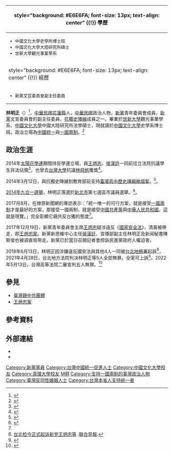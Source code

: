 {{Infobox Officeholder
| name = 林明正<br/><small>Lin Ming-cheng</small>
| order               = {{Np}}文宣委员会副主任委员
| term_start          = 2015年
| term_end            = 
| partyhead            = [[郁慕明|郁慕明]]
|1blankname  = 主任
|1namedata  = 
| order1              = {{Np}}第7届青年委員會委员
| term_start1         = 2015年
| term_end1          = 
|1blankname1  = 召集人
|1namedata1  = [[王炳忠|王炳忠]]
|1blankname2  = 秘书长
|1namedata2  = [[侯漢廷|侯漢廷]]
| alongside1          = [[王炳忠|王炳忠]]、[[侯汉廷|侯汉廷]]、[[张宸浩|张宸浩]]
| period =
| Sex = 男
| nationality = {{ROC}}
| date of birth = {{Birth date and age|1978|12|2}}
| party = {{Np|19px}}
| place of birth = {{ROC}}[[臺灣省|臺灣省]][[花蓮縣|花蓮縣]]
| nickname =
| alma_mater=[[中國文化大學|中國文化大學]]
}}
{| class="infobox bordered" style="width: 285px; float: right" cellpadding="1"
|-
! style="background: #E6E6FA; font-size: 13px; text-align: center" {{!}} 學歷
|- 
| style="font-size: 13px" |
*中國文化大學史學所博士班
*中國文化大學大陸研究所碩士
*世新大學觀光事業學系
|-
! style="background: #E6E6FA; font-size: 13px; text-align: center" {{!}} 經歷
|- 
| style="font-size: 13px" |
*新黨文宣委員會副主任委員
|}

'''林明正'''（{{bd|1978年|12月2日||}}）<ref>{{cite news |title=2020立委．全國不分區 |url=https://election.ltn.com.tw/2020/legislator/candidates/All/370 |accessdate=2020-01-27 |work=自由時報 |archive-date=2020-01-27 |archive-url=https://web.archive.org/web/20200127014837/https://election.ltn.com.tw/2020/legislator/candidates/All/370 |dead-url=no }}</ref>，[[中華民國|中華民國]][[花蓮縣|花蓮縣]]人，[[中華民國|中華民國]]政治人物，[[新黨|新黨]]青年委員會成員，[[新黨|新黨]]文宣委員會的副主任委員，[[抗獨史陣線|抗獨史陣線]]成員之一。畢業於[[世新大學|世新大學]]觀光事業學系、[[中國文化大學|中國文化大學]]中國大陸研究所法學碩士，現就讀於[[中國文化大學|中國文化大學]]史學系博士班。政治立場為[[中國統一|中國統一]]與[[一國兩制|一國兩制]]。<ref name="fire">{{cite news|title=燎原獨家專訪：紅統有什麼關係 能帶領中華民族走向復興才是最好的方案|url=http://www.fire.news/Detail/1986bceaf41a42ffa9db20b892cfbcc1|archiveurl=https://web.archive.org/web/20171110171719/http://www.fire.news/Detail/1986bceaf41a42ffa9db20b892cfbcc1|archivedate=2017-11-10|agency=燎原新聞網|date=2017-08-01}}</ref>

==政治生涯==
2014年[[太陽花學運|太陽花學運]]期間持反學運立場，與[[王炳忠|王炳忠]]、[[侯漢廷|侯漢廷]]一同前往立法院抗議學生非法佔領<ref>{{cite web|url=http://www.appledaily.com.tw/realtimenews/article/new/20140331/370412/|title=不滿林、陳 王炳忠與林明正明要衝入議場|author=李姿慧|date=2014-03-31|accessdate=2014-11-29|publisher=《蘋果日報》|language=zh-tw|8=|archive-date=2015-09-24|archive-url=https://web.archive.org/web/20150924144944/http://www.appledaily.com.tw/realtimenews/article/new/20140331/370412/|dead-url=no}}</ref>，也曾去[[台灣大學|台灣大學]]抗議[[林飛帆|林飛帆]]獲獎<ref>{{cite web|url=http://www.chinatimes.com/realtimenews/20141024003017-260407|title=不滿台大表揚林飛帆 王炳忠林明正率眾抗議|author=王爵暐|date=2014-10-24|accessdate=2014-12-04|publisher=《中國時報》|language=zh-tw|8=|archive-date=2019-06-18|archive-url=https://web.archive.org/web/20190618164309/https://www.chinatimes.com/realtimenews/20141024003017-260407|dead-url=no}}</ref>。

2014年3月12日，與抗獨史陣線到教育部前支持[[臺灣高中歷史課綱微調案|臺灣高中歷史課綱微調案]]。<ref>{{cite news|title=力挺課綱微調 抗獨史陣線嗆「綠色恐怖」|url=http://www.storm.mg/article/28490|author=|newspaper=風傳媒|date=2014-03-21|accessdate=2015-04-20|archive-date=2017-12-22|archive-url=https://web.archive.org/web/20171222051554/http://www.storm.mg/article/28490|dead-url=no}}</ref>。

[[2014年中華民國直轄市議員及縣市議員選舉|2014年九合一選舉]]，林明正落選於[[新北市|新北市]]第七選區市議員選舉。<ref>{{cite web|url=http://www.ettoday.net/news/20141130/432748.htm|title=慘烈！新黨市議員提名19位　僅在台北市拿下2席|author=|date=2014-11-30|accessdate=2014-12-04|publisher= ETtoday |language=z  h-tw|8=|archive-date=2019-06-19|archive-url=https://web.archive.org/web/20190619173452/https://www.ettoday.net/news/20141130/432748.htm|dead-url=no}}</ref>。

2017月8月，在燎原新聞網的專訪表示：「統一唯一的可行方案，就是接受[[一國兩制|一國兩制]]才是最好的方案，那接受一國兩制，就是接受[[中國共產黨|中國共產黨]]與[[中華人民共和國|中華人民共和國]]，這就是現實。」完全彰顯它親共反台獨的態度<ref name="fire" />。

2017年12月19日，新黨青年委員會主席[[王炳忠|王炳忠]]疑涉違反《[[:s:國家安全法_(民國102年)|國家安全法]]》，清晨被帶走，即[[王炳忠案|王炳忠案]]。新黨新思維中心主任[[侯漢廷|侯漢廷]]、宣傳部副主任林明正及新闻秘書陳斯俊也被调查局带走。新黨已於當日召開記者會控訴民進黨政府人權迫害。

2018年6月13日，林明正因涉嫌違反國安法與其他4人一同被[[臺灣臺北地方檢察署|台北地檢署]]起訴<ref>[https://www.zaobao.com.sg/realtime/china/story20180613-866927 台北检今正式起诉新党王炳忠等] {{Wayback|url=https://www.zaobao.com.sg/realtime/china/story20180613-866927 |date=20180613104119 }}.[[聯合早報|聯合早報]].</ref>，2021年4月28日，台北地方法院判决林明正等5人全部無罪。全案可上訴<ref>{{Cite news |url=https://udn.com/news/story/7321/5419626 |title=影／新黨「共諜案」 王炳忠、侯漢廷5人全獲判無罪 |author=王聖藜 |work=[[聯合報|聯合報]] |publisher=聯合新聞網 |date=2021-04-28 |language=zh-tw |accessdate=2021-04-29 |archive-date=2021-04-30 |archive-url=https://web.archive.org/web/20210430144536/https://udn.com/news/story/7321/5419626 |dead-url=no }}</ref>。2022年5月13日，台灣高等法院二審宣判五人無罪。<ref name=中央社>{{cite news |title=王炳忠侯漢廷等人涉國安法獲無罪 二審：檢方舉證不足 |url=https://www.cna.com.tw/news/asoc/202205135002.aspx}}</ref>

==參見==
*[[臺灣親中共團體|臺灣親中共團體]]
*[[王炳忠案|王炳忠案]]

==參考資料==
{{reflist}}

==外部連結==
*{{facebook|1001317079882909}}
*{{YouTube|channel=UCwn2w_B9E2onf_5MwQJh3ng|林明正}}

{{新黨三傑}}
{{反高中課綱微調運動}}
{{Portal bar|台灣|中華民國|政治|人物}}
{{DEFAULTSORT:Lin林}}

[[Category:新黨黨員|Category:新黨黨員]]
[[Category:台灣中國統一促進人士|Category:台灣中國統一促進人士]]
[[Category:中國文化大學校友|Category:中國文化大學校友]]
[[Category:真理大學校友|Category:真理大學校友]]
[[Category:林姓|M明]]
[[Category:支持一國兩制的臺灣政治人物|Category:支持一國兩制的臺灣政治人物]]
[[Category:臺灣反同性婚姻人士|Category:臺灣反同性婚姻人士]]
[[Category:台灣本省人支持統一者|Category:台灣本省人支持統一者]]